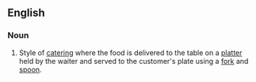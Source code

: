 ==English==
{{wikipedia}}

===Noun===
{{en-noun|-|head=[[silver]] [[service]]}}

# Style of [[catering]] where the food is delivered to the table on a [[platter]] held by the waiter and served to the customer's plate using a [[fork]] and [[spoon]].